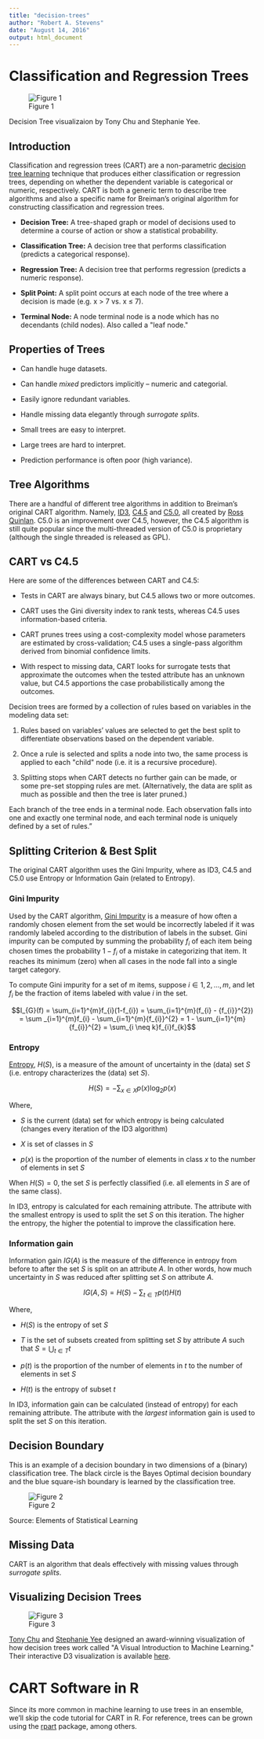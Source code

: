 ```yaml
---
title: "decision-trees"
author: "Robert A. Stevens"
date: "August 14, 2016"
output: html_document
---
```


# Classification and Regression Trees

![Figure 1](./dt.png)

Decision Tree visualizaion by Tony Chu and Stephanie Yee.

## Introduction

Classification and regression trees (CART) are a non-parametric [decision tree learning](https://en.wikipedia.org/wiki/Decision_tree_learning) technique that produces either classification or regression trees, depending on whether the dependent variable is categorical or numeric, respectively.  CART is both a generic term to describe tree algorithms and also a specific name for Breiman's original algorithm for constructing classification and regression trees.

- **Decision Tree:** A tree-shaped graph or model of decisions used to determine a course of action or show a statistical probability.

- **Classification Tree:** A decision tree that performs classification (predicts a categorical response).

- **Regression Tree:** A decision tree that performs regression (predicts a numeric response).

- **Split Point:** A split point occurs at each node of the tree where a decision is made (e.g. x > 7 vs. x &leq; 7).

- **Terminal Node:** A node terminal node is a node which has no decendants (child nodes).  Also called a \"leaf node.\"

## Properties of Trees

- Can handle huge datasets.

- Can handle *mixed* predictors implicitly -- numeric and categorial.

- Easily ignore redundant variables.

- Handle missing data elegantly through *surrogate splits*.

- Small trees are easy to interpret.

- Large trees are hard to interpret.

- Prediction performance is often poor (high variance).

## Tree Algorithms

There are a handful of different tree algorithms in addition to Breiman's original CART algorithm.  Namely, [ID3](https://en.wikipedia.org/wiki/ID3_algorithm), [C4.5](https://en.wikipedia.org/wiki/C4.5_algorithm) and [C5.0](https://en.wikipedia.org/wiki/C4.5_algorithm#Improvements_in_C5.0.2FSee5_algorithm), all created by [Ross Quinlan](https://en.wikipedia.org/wiki/Ross_Quinlan).  C5.0 is an improvement over C4.5, however, the C4.5 algorithm is still quite popular since the multi-threaded version of C5.0 is proprietary (although the single threaded is released as GPL).

## CART vs C4.5

Here are some of the differences between CART and C4.5:

- Tests in CART are always binary, but C4.5 allows two or more outcomes.

- CART uses the Gini diversity index to rank tests, whereas C4.5 uses information-based criteria.

- CART prunes trees using a cost-complexity model whose parameters are estimated by cross-validation; C4.5 uses a single-pass algorithm derived from binomial confidence limits.

- With respect to missing data, CART looks for surrogate tests that approximate the outcomes when the tested attribute has an unknown value, but C4.5 apportions the case probabilistically among the outcomes. 

Decision trees are formed by a collection of rules based on variables in the modeling data set:

1. Rules based on variables' values are selected to get the best split to differentiate observations based on the dependent variable.

2. Once a rule is selected and splits a node into two, the same process is applied to each \"child\" node (i.e. it is a recursive procedure).

3. Splitting stops when CART detects no further gain can be made, or some pre-set stopping rules are met. (Alternatively, the data are split as much as possible and then the tree is later pruned.)

Each branch of the tree ends in a terminal node. Each observation falls into one and exactly one terminal node, and each terminal node is uniquely defined by a set of rules."

## Splitting Criterion & Best Split

The original CART algorithm uses the Gini Impurity, where as ID3, C4.5 and C5.0 use Entropy or Information Gain (related to Entropy).

### Gini Impurity

Used by the CART algorithm, [Gini Impurity](https://en.wikipedia.org/wiki/Decision_tree_learning#Gini_impurity) is a measure of how often a randomly chosen element from the set would be incorrectly labeled if it was randomly labeled according to the distribution of labels in the subset. Gini impurity can be computed by summing the probability $f_i$ of each item being chosen times the probability $1 − f_i$ of a mistake in categorizing that item. It reaches its minimum (zero) when all cases in the node fall into a single target category.

To compute Gini impurity for a set of m items, suppose $i ∈ {1, 2, ..., m}$, and let $f_i$ be the fraction of items labeled with value $i$ in the set.

$$I_{G}(f) = \sum_{i=1}^{m}f_{i}(1-f_{i}) = \sum_{i=1}^{m}(f_{i} - {f_{i}}^{2}) = \sum _{i=1}^{m}f_{i} - \sum_{i=1}^{m}{f_{i}}^{2} = 1 - \sum_{i=1}^{m}{f_{i}}^{2} = \sum_{i \neq k}f_{i}f_{k}$$

### Entropy

[Entropy](https://en.wikipedia.org/wiki/ID3_algorithm#Entropy), $H(S)$, is a measure of the amount of uncertainty in the (data) set $S$ (i.e. entropy characterizes the (data) set $S$).

$$H(S)=-\sum_{{x \in X}}p(x) \log_{{2}}p(x)$$

Where,

- $S$ is the current (data) set for which entropy is being calculated (changes every iteration of the ID3 algorithm)

- $X$ is set of classes in $S$

- $p(x)$ is the proportion of the number of elements in class $x$ to the number of elements in set $S$

When $H(S)=0$, the set $S$ is perfectly classified (i.e. all elements in $S$ are of the same class).

In ID3, entropy is calculated for each remaining attribute. The attribute with the smallest entropy is used to split the set $S$ on this iteration. The higher the entropy, the higher the potential to improve the classification here.

### Information gain

Information gain $IG(A)$ is the measure of the difference in entropy from before to after the set $S$ is split on an attribute $A$. In other words, how much uncertainty in $S$ was reduced after splitting set $S$ on attribute $A$.

$$IG(A, S) = H(S) -\sum_{{t \in T}}p(t)H(t)$$

Where,

- $H(S)$ is the entropy of set $S$

- $T$ is the set of subsets created from splitting set $S$ by attribute $A$ such that $S = \bigcup_{{t \in T}}t$

- $p(t)$ is the proportion of the number of elements in $t$ to the number of elements in set $S$

- $H(t)$ is the entropy of subset $t$

In ID3, information gain can be calculated (instead of entropy) for each remaining attribute. The attribute with the *largest* information gain is used to split the set $S$ on this iteration.

## Decision Boundary

This is an example of a decision boundary in two dimensions of a (binary) classification tree.  The black circle is the Bayes Optimal decision boundary and the blue square-ish boundary is learned by the classification tree.

![Figure 2](./boundary_dt.png)

Source: Elements of Statistical Learning

## Missing Data

CART is an algorithm that deals effectively with missing values through *surrogate splits*.

## Visualizing Decision Trees

![Figure 3](./r2d3_visual_ml.png)

[Tony Chu](https://twitter.com/tonyhschu) and [Stephanie Yee](https://twitter.com/stephaniejyee) designed an award-winning visualization of how decision trees work called \"A Visual Introduction to Machine Learning.\"  Their interactive D3 visualization is available [here](http://www.r2d3.us/visual-intro-to-machine-learning-part-1/).

# CART Software in R

Since its more common in machine learning to use trees in an ensemble, we'll skip the code tutorial for CART in R. For reference, trees can be grown using the [rpart](https://cran.r-project.org/web/packages/rpart/index.html) package, among others.
